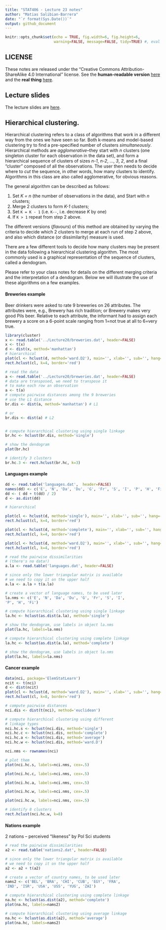```yaml
---
title: "STAT406 - Lecture 23 notes"
author: "Matias Salibian-Barrera"
date: "`r format(Sys.Date())`"
output: github_document
---
```


```r
knitr::opts_chunk$set(echo = TRUE, fig.width=6, fig.height=6,  
                      warning=FALSE, message=FALSE, tidy=TRUE) #, eval = FALSE)
```

## LICENSE
These notes are released under the 
"Creative Commons Attribution-ShareAlike 4.0 International" license. 
See the **human-readable version** [here](https://creativecommons.org/licenses/by-sa/4.0/)
and the **real thing** [here](https://creativecommons.org/licenses/by-sa/4.0/legalcode). 

## Lecture slides

The lecture slides are [here](STAT406-17-lecture-23-preliminary.pdf).


## Hierarchical clustering.

Hierarchical clustering refers to a class of algorithms that work in a 
different way from the ones we have seen so far. Both k-means and model-based
clustering try to find a pre-specified number of clusters *simultaneously*. 
Hierarchical methods are *agglomerative*--they start with *n* clusters 
(one singleton cluster for each observation in the data set), and form a
hierarchical 
sequence of clusters of sizes *n-1*, *n-2*, ..., *3*, *2*, and a final "cluster"
composed of all the observations. The user then needs to decide where to 
*cut* the sequence, in other words, how many clusters to identify. 
Algorithms in this class are also called
agglomerative, for obvious reasons. 

The general algorithm can be described as follows:

1. Set *K = n* (the number of observations in the data), and Start with *n* clusters;
2. Merge 2 clusters to form *K-1* clusters;
3. Set `K = K - 1` (i.e. `K--`, i.e. decrease *K* by one)
4. If `K > 1` repeat from step 2 above. 

The different versions (*flavours*) of this method are obtained 
by varying the criteria to decide which 2 clusters to merge at each 
run of step 2 above, and also which distance (or dissimilarity) measure
is used.

There are a few different tools to decide how many clusters may be present
in the data following a hierarchical clustering algorithm. The most 
commonly used is a graphical representation of the sequence of 
clusters, called a dendogram. 

Please refer to your class notes for details on the different
merging criteria and the interpretation of a dendogram. Below
we will illustrate the use of these algorithms on a few
examples. 



#### Breweries example

Beer drinkers were asked to rate 9 breweries on 26
attributes. The attributes were, e.g., Brewery has rich tradition; or
Brewery makes very good Pils beer. Relative to each attribute, the
informant had to assign each brewery a score on a 6-point scale
ranging from 1=not true at all to 6=very true.

```r
library(cluster)
x <- read.table('../Lecture20/breweries.dat', header=FALSE)
x <- t(x)
d <- dist(x, method='manhattan')
# hierarchical
plot(cl <- hclust(d, method='ward.D2'), main='', xlab='', sub='', hang=-1)
rect.hclust(cl, k=4, border='red')
```

```r
# read the data
a <- read.table('../Lecture20/breweries.dat', header=FALSE)
# data are transposed, we need to transpose it
# to make each row an observation
a <- t(a)
# compute pairwise distances among the 9 breweries
# use the L1 distance
br.dis <- dist(a, method='manhattan') # L1

# or
br.dis <- dist(a) # L2


# compute hierarchical clustering using single linkage
br.hc <- hclust(br.dis, method='single')

# show the dendogram
plot(br.hc)

# identify 3 clusters
br.hc.3 <- rect.hclust(br.hc, k=3)
```



#### Languages example

```r
dd <- read.table('languages.dat',  header=FALSE)
names(dd) <- c('E', 'N', 'Da', 'Du', 'G', 'Fr', 'S', 'I', 'P', 'H', 'Fi')
dd <- ( dd + t(dd) / 2)
d <- as.dist(dd)

# hierarchical

plot(cl <- hclust(d, method='single'), main='', xlab='', sub='', hang=-1)
rect.hclust(cl, k=4, border='red')

plot(cl <- hclust(d, method='complete'), main='', xlab='', sub='', hang=-1)
rect.hclust(cl, k=4, border='red')

plot(cl <- hclust(d, method='ward.D2'), main='', xlab='', sub='', hang=-1)
rect.hclust(cl, k=4, border='red')
```

```r
# read the pairwise dissimilarities
# (there's no data!)
a.la <- read.table('languages.dat', header=FALSE)

# since only the lower triangular matrix is available
# we need to copy it on the upper half
a.la <- a.la + t(a.la)

# create a vector of language names, to be used later
la.nms <- c('E', 'N', 'Da', 'Du', 'G', 'Fr', 'S', 'I',
'P', 'H', 'Fi')

# compute hierarchical clustering using single linkage
la.hc <- hclust(as.dist(a.la), method='single')

# show the dendogram, use labels in object la.nms
plot(la.hc, labels=la.nms)

# compute hierarchical clustering using complete linkage
la.hc <- hclust(as.dist(a.la), method='complete')

# show the dendogram, use labels in object la.nms
plot(la.hc, labels=la.nms)
```



#### Cancer example

```r
data(nci, package='ElemStatLearn')
ncit <- t(nci)
d <- dist(ncit)
plot(cl <- hclust(d, method='ward.D2'), main='', xlab='', sub='', hang=-1, labels=rownames(nci))
rect.hclust(cl, k=8, border='red')
```

```r
# compute pairwise distances
nci.dis <- dist(t(nci), method='euclidean')

# compute hierarchical clustering using different
# linkage types
nci.hc.s <- hclust(nci.dis, method='single')
nci.hc.c <- hclust(nci.dis, method='complete')
nci.hc.a <- hclust(nci.dis, method='average')
nci.hc.w <- hclust(nci.dis, method='ward.D')

nci.nms <- rownames(nci)

# plot them
plot(nci.hc.s, labels=nci.nms, cex=.5)

plot(nci.hc.c, labels=nci.nms, cex=.5)

plot(nci.hc.a, labels=nci.nms, cex=.5)

plot(nci.hc.w, labels=nci.nms, cex=.5)

plot(nci.hc.w, labels=nci.nms, cex=.5)

# identify 8 clusters
rect.hclust(nci.hc.w, k=8)
```

<!-- #### UN Votes -->

<!-- ```{r unvotes} -->
<!-- X <- read.table(file='../Lecture20/unvotes.csv', sep=',', row.names=1, header=TRUE) -->
<!-- ``` -->



#### Nations example

2 nations -- perceived "likeness" by Pol Sci students

```r
# read the pairwise dissimilarities
a2 <- read.table('nations2.dat', header=FALSE)

# since only the lower triangular matrix is available
# we need to copy it on the upper half
a2 <- a2 + t(a2)

# create a vector of country names, to be used later
nams2 <- c('BEL', 'BRA', 'CHI', 'CUB', 'EGY', 'FRA',
'IND', 'ISR', 'USA', 'USS', 'YUG', 'ZAI')

# compute hierarchical clustering using complete linkage
na.hc <- hclust(as.dist(a2), method='complete')
plot(na.hc, labels=nams2)

# compute hierarchical clustering using average linkage
na.hc <- hclust(as.dist(a2), method='average')
plot(na.hc, labels=nams2)
```






